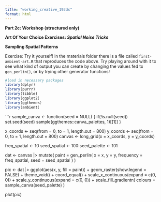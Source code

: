 ```yaml
---
title: "working_creative_193ds"
format: html
---
```


**Part 2c: Workshop (structured only)**

**Art Of Your Choice Exercises: *Spatial Noise Tricks***

**Sampling Spatial Patterns**

Exercise: Try it yourself! In the materials folder there is a file called `first-ambient-art.R` that reproduces the code above. Try playing around with it to see what kind of output you can create by changing the values fed to `gen_perlin()`, or by trying other generator functions!

```r
#load in necessary packages
library(dplyr)
library(purrr)
library(tibble)
library(ggplot2)
library(ggthemes)
library(ambient)
```

```r

sample_canva <- function(seed = NULL) {
  if(!is.null(seed)) set.seed(seed)
  sample(ggthemes::canva_palettes, 1)[[1]]
}

x_coords <- seq(from = 0, to = 1, length.out = 800)
y_coords <- seq(from = 0, to = 1, length.out = 800)
canvas <- long_grid(x = x_coords, y = y_coords) 

freq_spatial <- 10
seed_spatial <- 100
seed_palette <- 101

dat <- canvas |> 
  mutate(
    paint = gen_perlin(
      x = x, 
      y = y, 
      frequency = freq_spatial, 
      seed = seed_spatial
    )
  )
  
pic <- dat |>
  ggplot(aes(x, y, fill = paint)) + 
  geom_raster(show.legend = FALSE) +
  theme_void() + 
  coord_equal() +
  scale_x_continuous(expand = c(0, 0)) +
  scale_y_continuous(expand = c(0, 0)) +
  scale_fill_gradientn(
    colours = sample_canva(seed_palette)
  )

plot(pic)


